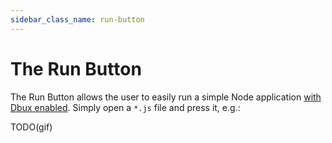 ```yaml
---
sidebar_class_name: run-button
---
```


# The Run Button



The Run Button <DarkLightImg src='play.svg' /> allows the user to easily run a simple Node application [with Dbux enabled](./). Simply open a `*.js` file and press it, e.g.:

TODO(gif)

